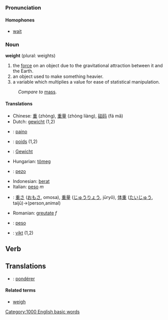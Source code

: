 ===Pronunciation===
====Homophones====
*[[wait]]

===Noun===
'''weight''' (plural: weights)

#the [[force]] on an object due to the gravitational attraction between it and the Earth.
#an object used to make something heavier.
#a variable which multiplies a value for ease of statistical manipulation.

:''Compare to'' [[mass]].

==== Translations ====
*Chinese: [[重]] (zhòng), [[重量]] (zhòng liàng), [[砝码]] (fá mǎ)
*Dutch: [[gewicht]] (1,2)
*{{fi}}: [[paino]]
*{{fr}}: [[poids]] (1,2)
*{{de}}: [[Gewicht]]
*Hungarian: [[tömeg]]
* {{io}} : [[pezo]]
*Indonesian: [[berat]]
*Italian: [[peso]] ''m''
*{{ja}}: [[重さ]] ([[おもさ]], omosa), [[重量]] ([[じゅうりょう]], jūryō), [[体重]] ([[たいじゅう]], taijū)→(person,animal)
*Romanian: [[greutate]] ''f''
*{{es}}: [[peso]]
*{{sv}}: [[vikt]] (1,2)

== Verb ==

== Translations ==

*{{fr}}: [[pondérer]]

==== Related terms ====
*[[weigh]]
[[Category:1000 English basic words]]